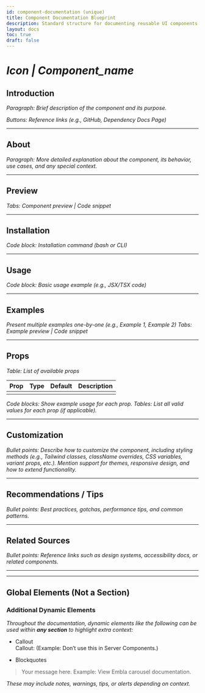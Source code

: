 ```yaml
---
id: component-documentation (unique)
title: Component Documentation Blueprint
description: Standard structure for documenting reusable UI components.
layout: docs
toc: true
draft: false
---
```


# *Icon | Component\_name*

## Introduction

*Paragraph: Brief description of the component and its purpose.*

*Buttons: Reference links (e.g., GitHub, Dependency Docs Page)*

---

## About

*Paragraph: More detailed explanation about the component, its behavior, use cases, and any special context.*

---

## Preview

*Tabs: Component preview | Code snippet*

---

## Installation

*Code block: Installation command (bash or CLI)*

---

## Usage

*Code block: Basic usage example (e.g., JSX/TSX code)*

---

## Examples

*Present multiple examples one-by-one (e.g., Example 1, Example 2)*
*Tabs: Example preview | Code snippet*

---

## Props

*Table: List of available props*

| Prop | Type | Default | Description |
| ---- | ---- | ------- | ----------- |
|      |      |         |             |

*Code blocks: Show example usage for each prop.*
*Tables: List all valid values for each prop (if applicable).*

---

## Customization

*Bullet points: Describe how to customize the component, including styling methods (e.g., Tailwind classes, className overrides, CSS variables, variant props, etc.). Mention support for themes, responsive design, and how to extend functionality.*

---

## Recommendations / Tips

*Bullet points: Best practices, gotchas, performance tips, and common patterns.*

---

## Related Sources

*Bullet points: Reference links such as design systems, accessibility docs, or related components.*

---
---

## Global Elements (Not a Section)

### Additional Dynamic Elements

*Throughout the documentation, dynamic elements like the following can be used within **any section** to highlight extra context:*

- Callout  
Callout: (Example: Don’t use this in Server Components.)

- Blockquotes  
> Your message here. Example: View Embla carousel documentation.

*These may include notes, warnings, tips, or alerts depending on context.*
